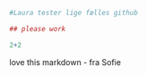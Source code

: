 

```r
#Laura tester lige fælles github 
```


```r
## please work 
```


```r
2+2
```

love this markdown - fra Sofie

